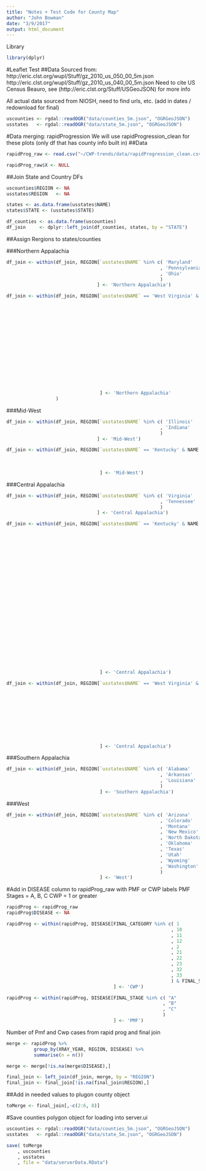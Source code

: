 ```yaml
---
title: "Notes + Test Code for County Map"
author: "John Bowman"
date: "3/9/2017"
output: html_document
---
```


Library
```r
library(dplyr)
```


#Leaflet Test
##Data
Sourced from: http://eric.clst.org/wupl/Stuff/gz_2010_us_050_00_5m.json
              http://eric.clst.org/wupl/Stuff/gz_2010_us_040_00_5m.json
Need to cite US Census Beauro, see (http://eric.clst.org/Stuff/USGeoJSON) for more info

All actual data sourced from NIOSH, need to find urls, etc. (add in dates / redownload for final)
```r
uscounties <- rgdal::readOGR("data/counties_5m.json", "OGRGeoJSON")
usstates   <- rgdal::readOGR("data/state_5m.json", "OGRGeoJSON")
```

#Data merging: rapidProgression
We will use rapidProgression_clean for these plots (only df that has county info built in)
##Data
```r
rapidProg_raw <- read.csv("~/CWP-trends/data/rapidProgression_clean.csv")

rapidProg_raw$X <- NULL
```

##Join State and Country DFs
```r
uscounties$REGION <- NA
usstates$REGION   <- NA

states <- as.data.frame(usstates$NAME)
states$STATE <- (usstates$STATE)

df_counties <- as.data.frame(uscounties)
df_join     <- dplyr::left_join(df_counties, states, by = "STATE")
```

##Assign Rergions to states/counties

###Northern Appalachia
```r
df_join <- within(df_join, REGION[`usstates$NAME` %in% c( 'Maryland'
                                                        , 'Pennsylvania'
                                                        , 'Ohio'
                                                        )
                                 ] <- 'Northern Appalachia')

df_join <- within(df_join, REGION[`usstates$NAME` == 'West Virginia' & NAME %in% c( "Barbour"
                                                                                  , "Brooke"
                                                                                  , "Clay"
                                                                                  , "Grant"
                                                                                  , "Greenbrier"
                                                                                  , "Harrison"
                                                                                  , "Lincoln"
                                                                                  , "Marion"
                                                                                  , "Marshall"
                                                                                  , "Monongalia"
                                                                                  , "Preston"
                                                                                  , "Raleigh"
                                                                                  , "Randolph"
                                                                                  , "Tucker"
                                                                                  , "Upshur"
                                                                                  , "Webster"
                                                                                  )
                                  ] <- 'Northern Appalachia'
                  )
```

###Mid-West
```r
df_join <- within(df_join, REGION[`usstates$NAME` %in% c( 'Illinois'
                                                        , 'Indiana'
                                                        )
                                 ] <- 'Mid-West')

df_join <- within(df_join, REGION[`usstates$NAME` == 'Kentucky' & NAME %in% c( "Hopkins"
                                                                             , "Union"
                                                                             , "Webster"
                                                                             )
                                  ] <- 'Mid-West')
```

###Central Appalachia
```r
df_join <- within(df_join, REGION[`usstates$NAME` %in% c( 'Virginia'
                                                        , 'Tennessee'
                                                        )
                                 ] <- 'Central Appalachia')

df_join <- within(df_join, REGION[`usstates$NAME` == 'Kentucky' & NAME %in% c( "Bell"
                                                                             , "Boyd"
                                                                             , "Breathitt"
                                                                             , "Christian"
                                                                             , "Clay"
                                                                             , "Daviess"
                                                                             , "Estill"
                                                                             , "Floyd"
                                                                             , "Harlan"
                                                                             , "Henderson"
                                                                             , "Jackson"
                                                                             , "Johnson"
                                                                             , "Knott"
                                                                             , "Knox"
                                                                             , "Laurel"
                                                                             , "Lawrence"
                                                                             , "Leslie"
                                                                             , "Letcher"
                                                                             , "Martin"
                                                                             , "Mclean"
                                                                             , "Muhlenberg"
                                                                             , "Perry"
                                                                             , "Pike"
                                                                             , "Whitley"
                                                                             , "Wolfe"
                                                                             )
                                  ] <- 'Central Appalachia')

df_join <- within(df_join, REGION[`usstates$NAME` == 'West Virginia' & NAME %in% c( "Boone"
                                                                             , "Fayette"
                                                                             , "Kanawha"
                                                                             , "Logan"
                                                                             , "McDowell"
                                                                             , "Mingo"
                                                                             , "Nicholas"
                                                                             , "Wayne"
                                                                             , "Wyoming"
                                                                           
                                                                             )
                                  ] <- 'Central Appalachia')
```

###Southern Appalachia
```r
df_join <- within(df_join, REGION[`usstates$NAME` %in% c( 'Alabama'
                                                        , 'Arkansas'
                                                        , 'Louisiana'
                                                        )
                                  ] <- 'Southern Appalachia')
```

###West
```r
df_join <- within(df_join, REGION[`usstates$NAME` %in% c( 'Arizona'
                                                        , 'Colorado'
                                                        , 'Montana'
                                                        , 'New Mexico'
                                                        , 'North Dakota'
                                                        , 'Oklahoma'
                                                        , 'Texas'
                                                        , 'Utah'
                                                        , 'Wyoming'
                                                        , 'Washington'
                                                        )
                                  ] <- 'West')
```

#Add in DISEASE column to rapidProg_raw with PMF or CWP labels
PMF Stages = A, B, C
CWP = 1 or greater

```r
rapidProg <- rapidProg_raw
rapidProg$DISEASE <- NA

rapidProg <- within(rapidProg, DISEASE[FINAL_CATEGORY %in% c( 1
                                                            , 10
                                                            , 11
                                                            , 12
                                                            , 2
                                                            , 21
                                                            , 22
                                                            , 23
                                                            , 32
                                                            , 33
                                                            ) & FINAL_STAGE == 'O'
                                       ] <- 'CWP')

rapidProg <- within(rapidProg, DISEASE[FINAL_STAGE %in% c( "A"
                                                         , "B"
                                                         , "C"
                                                         )
                                       ] <- 'PMF')
```


Number of Pmf and Cwp cases from rapid prog and final join
```r
merge <- rapidProg %>%
          group_by(XRAY_YEAR, REGION, DISEASE) %>%
          summarise(n = n())

merge <- merge[!is.na(merge$DISEASE),]

final_join <- left_join(df_join, merge, by = "REGION")
final_join <- final_join[!is.na(final_join$REGION),]
```

##Add in needed values to plugon county object
```r
toMerge <- final_join[,-c(2:6, 8)]
```

#Save counties polygon object for loading into server.ui
```r
uscounties <- rgdal::readOGR("data/counties_5m.json", "OGRGeoJSON")
usstates   <- rgdal::readOGR("data/state_5m.json", "OGRGeoJSON")

save( toMerge
    , uscounties
    , usstates
    , file = "data/serverData.RData")
```